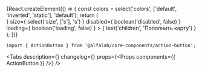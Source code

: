 


<Meta
    title='Компоненты/ActionButton'
    component={ActionButton}
/>


<!-- Canvas -->

<Story name='ActionButton'>
    {React.createElement(() => {
        const colors = select('colors', ['default', 'inverted', 'static'], 'default');
        return (
            <div style={{
                backgroundColor: colors === 'inverted' ? 'var(--color-light-bg-primary-inverted)' : 'transparent',
                padding: '8px',
                position: 'absolute',
                top: 0,
                left: 0,
                right: 0,
                bottom: 0,
            }}>
                <ActionButton
                    colors={ colors }
                    view={ select('view', ['primary', 'secondary'], 'primary') }
                    href={ text('href', '') }
                    icon={ <StarLineMIcon /> }
                    size={ select('size', ['s'], 's') }
                    disabled={ boolean('disabled', false) }
                    loading={ boolean('loading', false) }
                >
                    { text('children', 'Пополнить карту') }
                </ActionButton>
            </div>
        );
    })}
</Story>


<!-- Docs -->

<ComponentHeader
    name='ActionButton'
    version={version}
    package='@alfalab/core-components/action-button'
    stage={2}
/>


```tsx
import { ActionButton } from '@alfalab/core-components/action-button';
```

<Tabs
    description={<Description />}
    changelog={<Changelog />}
    props={<Props components={{ ActionButton }} />}
/>
